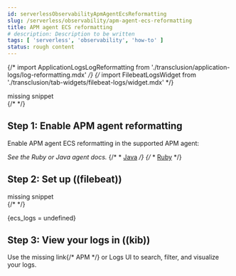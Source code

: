 ```yaml
---
id: serverlessObservabilityApmAgentEcsReformatting
slug: /serverless/observability/apm-agent-ecs-reformatting
title: APM agent ECS reformatting
# description: Description to be written
tags: [ 'serverless', 'observability', 'how-to' ]
status: rough content
---
```



<RoughContent />

{/* import ApplicationLogsLogReformatting from './transclusion/application-logs/log-reformatting.mdx' */}
{/* import FilebeatLogsWidget from './transclusion/tab-widgets/filebeat-logs/widget.mdx' */}

<div id="reformatting-logs"></div>

<div style={{ backgroundColor: "#F1F4FA", width: "100%", height: "250px", textAlign: "center", paddingTop: "110px", marginBottom: "20px" }}><DocIcon type="documents" title="missing snippet"/> missing snippet</div>
{/* <ApplicationLogsLogReformatting  /> */}


## Step 1: Enable APM agent reformatting

Enable APM agent ECS reformatting in the supported APM agent:

_See the Ruby or Java agent docs._
{/* * [Java](((apm-java-ref))/logs.html) */}
{/* * [Ruby](((apm-ruby-ref))/logs.html) */}

## Step 2: Set up ((filebeat))


<div style={{ backgroundColor: "#F1F4FA", width: "100%", height: "250px", textAlign: "center", paddingTop: "110px", marginBottom: "20px" }}><DocIcon type="documents" title="missing snippet"/> missing snippet</div>
{/* <FilebeatLogsWidget 
  plaintext={false}
  ecs_logs={ecs_logs} 
/> */}

{ecs_logs = undefined}

## Step 3: View your logs in ((kib))

Use the <DocBadge><DocIcon size="s" type="unlink" title="missing link"/> missing link</DocBadge>{/*  <DocLink id="enObservabilityApm">APM</DocLink> */} or <DocLink id="serverlessObservabilityDiscoverAndExploreLogs">Logs</DocLink> UI to search, filter, and visualize your logs.

